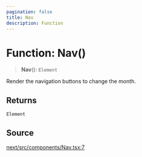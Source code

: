 ```yaml
---
pagination: false
title: Nav
description: Function
---
```


# Function: Nav()

> **Nav**(): `Element`

Render the navigation buttons to change the month.

## Returns

`Element`

## Source

[next/src/components/Nav.tsx:7](https://github.com/gpbl/react-day-picker/blob/575f9be39/next/src/components/Nav.tsx#L7)
